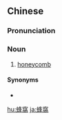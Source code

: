 {{also|蜂窝}}
==Chinese==
{{zh-forms|s=蜂窝}}

===Pronunciation===
{{zh-pron
|m=fēngwō
|c=fung1 wo1
|cat=n
}}

===Noun===
{{zh-noun}}

# [[honeycomb]] {{gloss|structure of cells made by bees}}

====Synonyms====
* {{zh-l|蜂巢}}

[[hu:蜂窩]]
[[ja:蜂窩]]